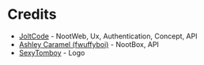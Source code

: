 # Credits

 - [JoltCode](https://github.com/joltcode) - NootWeb, Ux, Authentication, Concept, API
 - [Ashley Caramel (fwuffyboi)](https://github.com/fwuffyboi) - NootBox, API
 - [SexyTomboy](https://discord.com/users/1002623860803371220) - Logo